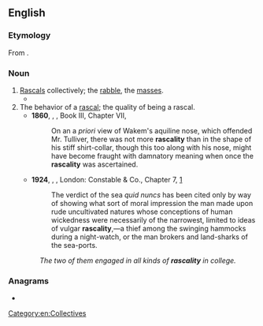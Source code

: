 ==English==

===Etymology===
From {{suffix|rascal|ity|lang=en}}.

===Noun===
{{en-noun|~|rascalities}}

# [[rascal|Rascals]] collectively; the [[rabble]], the [[masses]].
#* {{RQ:Florio Montaigne Essayes|chapter=16|book=II|passage=And the judgement of our inclinations and actions (the weightiest and hardest matter that is) we referre it to the idle breath of the vaine voice of the common sort and base '''raskalitie''', which is the mother of ignorance, of injustice and inconstancie.}}
# The behavior of a [[rascal]]; the quality of being a rascal.
#* '''1860''', {{w|George Eliot}}, ''{{w|Mill on the Floss}}'', Book III, Chapter VII,
#*: On an a ''priori'' view of Wakem's aquiline nose, which offended Mr. Tulliver, there was not more '''rascality''' than in the shape of his stiff shirt-collar, though this too along with his nose, might have become fraught with damnatory meaning when once the '''rascality''' was ascertained.
#* '''1924''', {{w|Herman Melville}}, ''{{w|Billy Budd}}'', London: Constable & Co., Chapter 7, [http://gutenberg.net.au/ebooks06/0608511h.html]
#*: The verdict of the sea ''quid nuncs'' has been cited only by way of showing what sort of moral impression the man made upon rude uncultivated natures whose conceptions of human wickedness were necessarily of the narrowest, limited to ideas of vulgar '''rascality''',—a thief among the swinging hammocks during a night-watch, or the man brokers and land-sharks of the sea-ports.
#: ''The two of them engaged in all kinds of '''rascality''' in college.''

===Anagrams===
* {{anagrams|en|a=aacilrsty|sacrality|satyrical}}

[[Category:en:Collectives]]